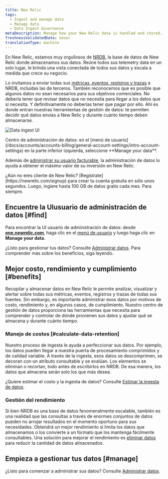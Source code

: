 ```yaml
---
title: New Relic
tags:
  - Ingest and manage data
  - Manage data
  - Data Ingest Governance
metaDescription: Manage how your New Relic data is handled and stored.
freshnessValidatedDate: never
translationType: machine
---
```


En New Relic, estamos muy orgullosos de [NRDB](/docs/telemetry-data-platform/ingest-manage-data/get-started/nrdb-horsepower-under-hood), la base de datos de New Relic donde almacenamos sus datos. Reúne todos sus telemetry data en un solo lugar, le brinda una vista conectada de todos sus datos y escala a medida que crece su negocio.

Lo invitamos a enviar todas sus [métricas, eventos, registros y trazas](/docs/data-apis/understand-data/new-relic-data-types) a NRDB, incluidas las de terceros. También reconocemos que es posible que algunos datos no sean necesarios para sus objetivos comerciales. No debería tener que revisar datos que no necesita para llegar a los datos que sí necesita. Y definitivamente no deberías tener que pagar por ello. Ahí es donde entran nuestras herramientas de gestión de datos: te permiten decidir qué datos envías a New Relic y durante cuánto tiempo deben almacenarse.

<img
  title="Data ingest UI"
  alt="Data ingest UI"
  src="/images/accounts_screenshot-full_data-ingest-UI.webp"
/>

<figcaption>
  Centro de administración de datos: en el [menú de usuario](/docs/accounts/accounts-billing/general-account-settings/intro-account-settings) en la parte inferior izquierda, seleccione <DNT>**Manage your data**</DNT>.
</figcaption>

Además de [administrar su usuario facturable](/docs/accounts/accounts-billing/new-relic-one-user-management/introduction-managing-users), la administración de datos lo ayuda a obtener el máximo valor de su inversión en New Relic.

<Callout variant="important">
  ¿Aún no eres cliente de New Relic? [Regístrate](https://newrelic.com/signup) para crear tu cuenta gratuita en sólo unos segundos. Luego, ingiere hasta 100 GB de datos gratis cada mes. Para siempre.
</Callout>

## Encuentre la UIusuario de administración de datos [#find]

Para encontrar la UI usuario de administración de datos: desde <DNT>**[one.newrelic.com](https://one.newrelic.com/all-capabilities)**</DNT>, haga clic en el [menú de usuario](/docs/accounts/accounts-billing/general-account-settings/intro-account-settings) y luego haga clic en <DNT>**Manage your data**</DNT>.

¿Listo para gestionar tus datos? Consulte [Administrar datos](/docs/data-apis/manage-data/manage-data-coming-new-relic). Para comprender más sobre los beneficios, siga leyendo.

## Mejor costo, rendimiento y cumplimiento [#benefits]

Recopilar y almacenar datos en New Relic le permite analizar, visualizar y alertar sobre todas sus métricas, eventos, registros y trazas de todas sus fuentes. Sin embargo, es importante administrar esos datos por motivos de costo, rendimiento y, en algunos casos, de cumplimiento. Nuestro centro de gestión de datos proporciona las herramientas que necesita para comprender y controlar de dónde provienen sus datos y ajustar qué se almacena y durante cuánto tiempo.

### Manejo de costos [#calculate-data-retention]

Nuestro proceso de ingesta le ayuda a perfeccionar sus datos. Por ejemplo, los datos pueden llegar a nuestra puerta de procesamiento comprimidos y de calidad variable. A través de la ingesta, esos datos se descomprimen, se decoran con un atributo consultable y se evalúan. Los elementos se eliminan o recortan, todo antes de escribirlos en NRDB. De esa manera, los datos que almacena serán solo los que más desea.

¿Quiere estimar el costo y la ingesta de datos? Consulte [Estimar la ingesta de datos](https://newrelic.com/blog/nerdlog/estimate-data-cost).

### Gestión del rendimiento

Si bien NRDB es una base de datos fenomenalmente escalable, también es una realidad que las consultas a través de enormes conjuntos de datos pueden no arrojar resultados en el momento oportuno para sus necesidades. Obtendrá un mejor rendimiento si limita los datos que almacenamos o los convierte a un formato que los mantenga fácilmente consultables. Una solución para mejorar el rendimiento es [eliminar datos](/docs/accounts/accounts/data-management/drop-data-using-nerdgraph) para reducir la cantidad de datos almacenados.

## Empieza a gestionar tus datos [#manage]

¿Listo para comenzar a administrar sus datos? Consulte [Administrar datos](/docs/data-apis/manage-data/manage-data-coming-new-relic).
